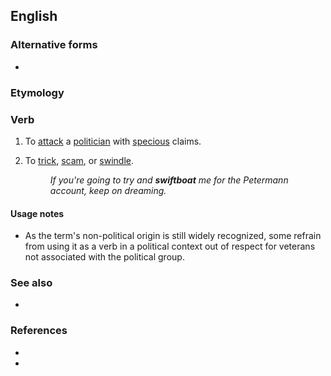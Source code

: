 {{also|swift boat}}
==English==

===Alternative forms===
* {{l|en|swift boat}}

===Etymology===
{{compound|en|swift|boat}}

===Verb===
{{en-verb}}

# {{lb|en|US|politics|pejorative|transitive}} To [[attack]] a [[politician]] with [[specious]] claims.
# {{rfv-sense|en}} {{lb|en|slang|transitive}} To [[trick]], [[scam]], or [[swindle]].
#: ''If you're going to try and '''swiftboat''' me for the Petermann account, keep on dreaming.''

====Usage notes====
* As the term's non-political origin is still widely recognized, some refrain from using it as a verb in a political context out of respect for veterans not associated with the political group.

===See also===
* {{l|en|bork}}

===References===
* {{pedia|swiftboating}}
* {{R:OneLook}}